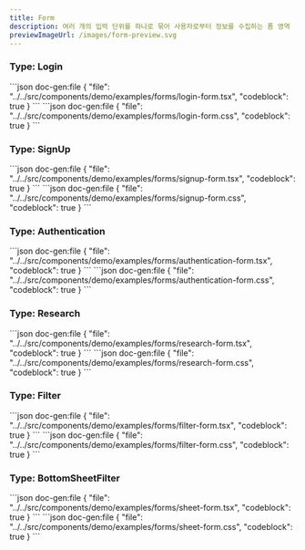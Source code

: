 ```yaml
---
title: Form
description: 여러 개의 입력 단위를 하나로 묶어 사용자로부터 정보를 수집하는 폼 영역
previewImageUrl: /images/form-preview.svg
---
```


### Type: Login

<Demo name="forms/login-form" showResponsiveToggle>
```json doc-gen:file
{
    "file": "../../src/components/demo/examples/forms/login-form.tsx",
    "codeblock": true
}
```
```json doc-gen:file
{
    "file": "../../src/components/demo/examples/forms/login-form.css",
    "codeblock": true
}
```
</Demo>

### Type: SignUp

<Demo name="forms/signup-form" showResponsiveToggle>
```json doc-gen:file
{
    "file": "../../src/components/demo/examples/forms/signup-form.tsx",
    "codeblock": true
}
```
```json doc-gen:file
{
    "file": "../../src/components/demo/examples/forms/signup-form.css",
    "codeblock": true
}
```
</Demo>

### Type: Authentication

<Demo name="forms/authentication-form" showResponsiveToggle>
```json doc-gen:file
{
    "file": "../../src/components/demo/examples/forms/authentication-form.tsx",
    "codeblock": true
}
```
```json doc-gen:file
{
    "file": "../../src/components/demo/examples/forms/authentication-form.css",
    "codeblock": true
}
```
</Demo>

### Type: Research

<Demo name="forms/research-form" showResponsiveToggle>
```json doc-gen:file
{
    "file": "../../src/components/demo/examples/forms/research-form.tsx",
    "codeblock": true
}
```
```json doc-gen:file
{
    "file": "../../src/components/demo/examples/forms/research-form.css",
    "codeblock": true
}
```
</Demo>

### Type: Filter

<Demo name="forms/filter-form" showResponsiveToggle>
```json doc-gen:file
{
    "file": "../../src/components/demo/examples/forms/filter-form.tsx",
    "codeblock": true
}
```
```json doc-gen:file
{
    "file": "../../src/components/demo/examples/forms/filter-form.css",
    "codeblock": true
}
```
</Demo>

### Type: BottomSheetFilter

<Demo name="forms/sheet-form" showResponsiveToggle>
```json doc-gen:file
{
    "file": "../../src/components/demo/examples/forms/sheet-form.tsx",
    "codeblock": true
}
```
```json doc-gen:file
{
    "file": "../../src/components/demo/examples/forms/sheet-form.css",
    "codeblock": true
}
```
</Demo>
